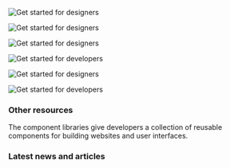 

<FeatureCard
    color="dark"
    href="/designing/get-started"
    subTitle="Start"
    title="Designing"
    actionIcon="arrowRight"
    className="homepage-feature"
    >

<ArtDirection>

![Get started for designers](./homepage/images/getting-started-designers-mobile.png)

![Get started for designers](./homepage/images/getting-started-designers-tablet.png)

![Get started for designers](./homepage/images/getting-started-designers.png)

</ArtDirection>

</FeatureCard>

<FeatureCard
    color="dark"
    href="/developing/get-started"
    subTitle="Start"
    title="Developing"
    actionIcon="arrowRight"
    className="homepage-feature"
    >

<ArtDirection>

![Get started for developers](./homepage/images/getting-started-developers-mobile.png)

![Get started for designers](./homepage/images/getting-started-developers-tablet.png)

![Get started for developers](./homepage/images/getting-started-developers.png)

</ArtDirection>

</FeatureCard>

### Other resources

The component libraries give developers a collection of reusable components for
building websites and user interfaces.

<Row className="resource-card-group">
<Column colLg={4} colMd={4} noGutterSm>
  <ResourceCard
    color="dark"
    subTitle="Sketch kits"
    href="/designing/kits/sketch"
    >
      <MdxIcon name="sketch" />
  </ResourceCard>
</Column>
<Column colLg={4} colMd={4} noGutterSm>
  <ResourceCard
    color="dark"
    subTitle="Carbon React components"
    href="https://github.com/carbon-design-system/carbon/tree/main/packages/react"
    >

<MdxIcon name="github" color="inverse" />

  </ResourceCard>
</Column>
<Column colLg={4} colMd={4} noGutterSm>
  <ResourceCard
    color="dark"
    subTitle="Carbon Angular components"
    href="https://github.com/IBM/carbon-components-angular"
    >

<MdxIcon name="github" color="inverse" />

  </ResourceCard>
</Column>
<Column colLg={4} colMd={4}  noGutterSm>
  <ResourceCard
    color="dark"
    subTitle="Carbon Vanilla components"
    href="https://github.com/carbon-design-system/carbon/tree/main/packages/components"
    >

<MdxIcon name="github" color="inverse" />

  </ResourceCard>
</Column>
<Column colLg={4} colMd={4} noGutterSm>
  <ResourceCard
    color="dark"
    subTitle="Carbon Vue components"
    href="https://github.com/carbon-design-system/carbon-components-vue"
    >

<MdxIcon name="github" color="inverse" />

  </ResourceCard>
</Column>
<Column colLg={4} colMd={4} noGutterSm>
  <ResourceCard
    color="dark"
    subTitle="Carbon Svelte components"
    href="https://github.com/IBM/carbon-components-svelte"
    >
    <MdxIcon name="github" color="inverse" />
  </ResourceCard>
</Column>

<Column colLg={4} colMd={4} noGutterSm>
  <ResourceCard
    color="dark"
    subTitle="Carbon Web Components"
    href="https://github.com/carbon-design-system/carbon-web-components"
    >
    <MdxIcon name="github" color="inverse" />
  </ResourceCard>
</Column>
</Row>

### Latest news and articles

<MediumPosts postLimit={3} color="dark" />
